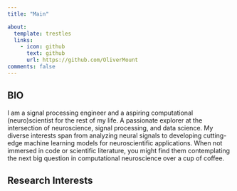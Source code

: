 ```yaml
---
title: "Main"

about: 
  template: trestles
  links: 
    - icon: github
      text: github
      url: https://github.com/OliverMount
comments: false
---
```


## BIO

I am a signal processing engineer and a aspiring computational (neuro)scientist for the rest of my life. A passionate explorer at the intersection of neuroscience, signal processing, and data science. My diverse interests span from analyzing neural signals to developing cutting-edge machine learning models for neuroscientific applications. When not immersed in code or scientific literature, you might find them contemplating the next big question in computational neuroscience over a cup of coffee.

## Research Interests
